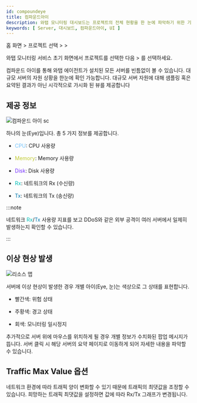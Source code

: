 ```yaml
---
id: compoundeye
title: 컴파운드아이
description: 와탭 모니터링 대시보드는 프로젝트의 전체 현황을 한 눈에 파악하기 위한 기능을 제공합니다.
keywords: [ Server, 대시보드, 컴파운드아이, UI ]
---
```


홈 화면 &gt; 프로젝트 선택 &gt; <Cmdname sid="side_dashboard" className="uitext" /> &gt; <Cmdname sid="side_compoundEye" className="uitext" />

와탭 모니터링 서비스 초기 화면에서 프로젝트를 선택한 다음 <Cmdname sid="side_dashboard" className="uitext" /> &gt; <Cmdname sid="side_compoundEye" className="uitext" />를 선택하세요.

<ImgLang img='compoundeye-chart.png' desc='대시보드 컴파운드 아이'/>

컴파운드 아이를 통해 와탭 에이전트가 설치된 모든 서버를 빈틈없이 볼 수 있습니다. 대규모 서버의 자원 상황을 한눈에 확인 가능합니다. 대규모 서버 자원에 대해 샘플링 혹은 요약된 결과가 아닌 시각적으로 가시화 된 뷰를 제공합니다

## 제공 정보

![컴파운드 아이 sc](/img/compound-eye.png)

하나의 눈(Eye)입니다. 총 5 가지 정보를 제공합니다.

* <font color='73C2FC'>CPU</font>: CPU 사용량

* <font color='C0CA33'>Memory</font>: Memory 사용량

* <font color='7632FF'>Disk</font>: Disk 사용량

* <font color='00BEB8'>Rx</font>: 네트워크의 Rx (수신량)

* <font color='0076AC'>Tx</font>: 네트워크의 Tx (송신량) 

:::note

네트워크 <font color='00BEB8'>Rx</font>/<font color='0076AC'>Tx</font> 사용량 지표를 보고 DDoS와 같은 외부 공격이 여러 서버에서 일제히 발생하는지 확인할 수 있습니다.

:::

## 이상 현상 발생

![리소스 맵](/img/compoundeye-chart-ab.png)

서버에 이상 현상이 발생한 경우 개별 아이(Eye, 눈)는 색상으로 그 상태를 표현합니다.

* <span class='ov10'>빨간색</span>: 위험 상태

* <span class='wer'>주황색</span>: 경고 상태

* <span class='mstop'>회색</span>: 모니터링 일시정지

추가적으로 서버 위에 마우스를 위치하게 될 경우 개별 정보가 수치화된 팝업 메시지가 뜹니다. 서버 클릭 시 해당 서버의 요약 페이지로 이동하게 되어 자세한 내용을 파악할 수 있습니다.

## Traffic Max Value 옵션

네트워크 환경에 따라 트래픽 양이 변화할 수 있기 때문에 트래픽의 최댓값을 조정할 수 있습니다. 희망하는 트래픽 최댓값을 설정하면 값에 따라 Rx/Tx 그래프가 변경됩니다.

<ImgLang img='compoundeye-chart-max-value.png' desc='차트 최대값'/>